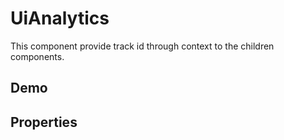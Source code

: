 


<Meta title="Docs/UiAnalytics" />

# UiAnalytics

This component provide track id through context to the children components.

## Demo

<Canvas>
  <UiAnalytics trackId="parent">
    <UseUiTrackId />
    <UseUiTrackIds />
  </UiAnalytics>
</Canvas>

## Properties

<ArgsTable of={UiAnalytics} />
